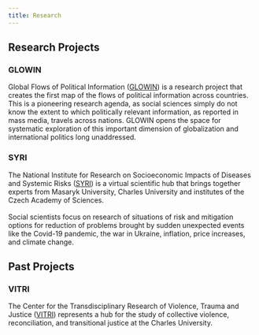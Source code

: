 ```yaml
---
title: Research
---
```


## Research Projects

### GLOWIN

Global Flows of Political Information ([GLOWIN](https://glowin.cuni.cz/)) is a research project that creates the first map of the flows of political information across countries. This is a pioneering research agenda, as social sciences simply do not know the extent to which politically relevant information, as reported in mass media, travels across nations. GLOWIN opens the space for systematic exploration of this important dimension of globalization and international politics long unaddressed.

### SYRI

The National Institute for Research on Socioeconomic Impacts of Diseases and Systemic Risks ([SYRI](https://www.syri.institute/)) is a virtual scientific hub that brings together experts from Masaryk University, Charles University and institutes of the Czech Academy of Sciences.\
\
Social scientists focus on research of situations of risk and mitigation options for reduction of problems brought by sudden unexpected events like the Covid-19 pandemic, the war in Ukraine, inflation, price increases, and climate change.

## Past Projects

### VITRI

The Center for the Transdisciplinary Research of Violence, Trauma and Justice ([VITRI](https://www.vitriresearchcenter.org/)) represents a hub for the study of collective violence, reconciliation, and transitional justice at the Charles University.